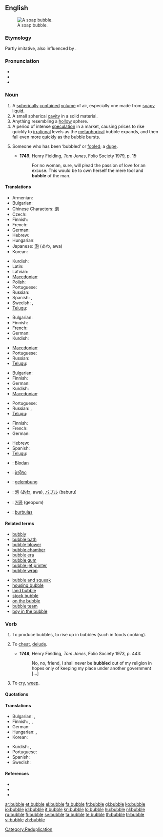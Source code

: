 {{wikipedia}}
==English==
[[File:Reflection_in_a_soap_bubble_edit.jpg|thumb|A soap bubble.]]

===Etymology===
Partly imitative, also influenced by {{term|burble}}.

===Pronunciation===
* {{IPA|/ˈbʌb.əl/}}
* {{audio|en-us-bubble.ogg|Audio (US)}}
* {{rhymes|ʌbəl}}

===Noun===
{{en-noun}}

# A [[spherical]]ly [[contained]] [[volume]] of air, especially one made from [[soapy]] liquid.
# A small spherical [[cavity]] in a solid material.
# Anything resembling a [[hollow]] sphere.
# A period of intense [[speculation]] in a market, causing prices to rise quickly to [[irrational]] levels as the [[metaphorical]] bubble expands, and then fall even more quickly as the bubble bursts.
# {{obsolete}} Someone who has been ‘bubbled’ or [[fooled]]; a [[dupe]].
#* '''1749''', Henry Fielding, ''Tom Jones'', Folio Society 1979, p. 15:
#*: For no woman, sure, will plead the passion of love for an excuse.  This would be to own herself the mere tool and '''bubble''' of the man.

====Translations====
{{trans-top|spherically contained volume of air}}
* Armenian: {{t-|hy|պղպջակ|tr=pġpǰak|sc=Armn|xs=Armenian}}
* Bulgarian: {{t|bg|мехурче|n|sc=Cyrl}}
* Chinese Characters: [[泡]]
* Czech: {{t-|cs|bublina|f}}
* Finnish: {{t-|fi|kupla}}
* French: {{t+|fr|bulle|f}}
* German: {{t+|de|Blase|f}}
* Hebrew: {{t+|he|בועה|f|tr=bu'a|sc=Hebr}}
* Hungarian: {{t+|hu|buborék}}
* Japanese: [[泡]] (あわ, awa)
* Korean: {{t+|ko|거품|tr=geopum|sc=Kore}}
{{trans-mid}}
* Kurdish: {{t|ku|بڵق|sc=ku-Arab}}
* Latin: {{t-|la|bulla|f}}
* Latvian: {{t-|lv|burbuļi|m|xs=Latvian}}
* [[Macedonian]]: {{t|mk|меур|m|tr=méur|xs=Macedonian}}
* Polish: {{t+|pl|bańka|f}}
* Portuguese: {{t+|pt|bolha|f}}
* Russian: {{t|ru|пузырь|m|tr=puzýr'|sc=Cyrl}}
* Spanish: {{t+|es|burbuja|f}}, {{t-|es|pompa|f}} {{qualifier|soap bubble}}
* Swedish: {{t+|sv|bubbla|c}}, {{t|sv|såpbubblor}} {{qualifier|soap bubble}}
* [[Telugu]]: {{t|te|బుడగ|tr=buDaga|sc=Telu}}
{{trans-bottom}}

{{trans-top|small spherical cavity in a solid}}
* Bulgarian: {{t|bg|мехурче|n|sc=Cyrl}}
* Finnish: {{t-|fi|kupla}}
* French: {{t+|fr|trou|m}}
* German: {{t+|de|Blase|f}}
* Kurdish: {{t|ku|بڵق|sc=ku-Arab}}
{{trans-mid}}
* [[Macedonian]]: {{t|mk|меурче|n|tr=méurče|xs=Macedonian}}
* Portuguese: {{t+|pt|bolha|f}}
* Russian: {{t|ru|пузырёк|m|sc=Cyrl}}
* [[Telugu]]: {{t|te|బుడగ|tr=buDaga|sc=Telu}}
{{trans-bottom}}

{{trans-top|anything resembling a hollow sphere}}
* Bulgarian: {{t|bg|мехур|m|sc=Cyrl}}
* Finnish: {{t-|fi|kupla}}
* German: {{t+|de|Blase|f}}
* Kurdish: {{t|ku|بڵق|sc=ku-Arab}}
* [[Macedonian]]: {{t|mk|меур|m|tr=méur|xs=Macedonian}}
{{trans-mid}}
* Portuguese: {{t+|pt|bolha|f}}
* Russian: {{t|ru|пузырь|m|tr=puzýr'|sc=Cyrl}}, {{t|ru|пузырёк|m|tr=puzyr'ók|sc=Cyrl}}
* [[Telugu]]: {{t|te|బుడగ|tr=buDaga|sc=Telu}}
{{trans-bottom}}

{{trans-top|period of intense speculation in a market}}
* Finnish: {{t-|fi|kupla}}
* French: {{t+|fr|bulle|f}}
* German: {{t+|de|Blase|m}}
{{trans-mid}}
* Hebrew: {{t+|he|בועה|f|tr=bu'a|sc=Hebr}}
* Spanish: {{t+|es|burbuja|f}}
* [[Telugu]]: {{t|te|బుడగ|tr=buDaga|sc=Telu}}
{{trans-bottom}}

{{checktrans-top}}
* {{ttbc|Bavarian}}: [[Blodan]] {{f}}
* {{ttbc|Georgian}}: [[ბჟშტი]]
* {{ttbc|Indonesian}}: [[gelembung]]
{{checktrans-mid}}
* {{ttbc|Japanese}}: [[泡]] ([[あわ]], awa), [[バブル]] (baburu)
* {{ttbc|Korean}}: [[거품]] (geopum)
* {{ttbc|Lithuanian}}: [[burbulas]] {{m}}
{{checktrans-bottom}}

====Related terms====
{{rel-top|terms related to "bubble"}}
* [[bubbly]]
* [[bubble bath]]
* [[bubble blower]]
* [[bubble chamber]]
* [[bubble era]]
* [[bubble gum]]
* [[bubble jet printer]]
* [[bubble wrap]]
{{rel-mid}}
* [[bubble and squeak]]
* [[housing bubble]]
* [[land bubble]]
* [[stock bubble]]
* [[on the bubble]]
* [[bubble team]]
* [[boy in the bubble]]
{{rel-bottom}}

===Verb===
{{en-verb|bubbl|es}}

# {{intransitive}} To produce bubbles, to rise up in bubbles (such in foods cooking).
# {{transitive|archaic}} To [[cheat]], [[delude]].
#* '''1749''', Henry Fielding, ''Tom Jones'', Folio Society 1973, p. 443:
#*: No, no, friend, I shall never be '''bubbled''' out of my religion in hopes only of keeping my place under another government [...]
# {{intransitive|Scotland|and|Northern England}} To [[cry]], [[weep]].

====Quotations====
{{seeCites}}

====Translations====
{{trans-top|to rise up in bubbles}}
* Bulgarian: {{t|bg|кипя|sc=Cyrl}},  {{t|bg|клокоча|sc=Cyrl}}
* Finnish: {{t-|fi|kuplia}}, {{t|fi|poreilla}},  {{t-|fi|porista}}
* German: {{t+|de|blubbern}}
* Hungarian: {{t-|hu|buborékol}}, {{t|hu|bugyborékol}}
* Korean: {{t|ko|부글거리다|tr=bugeul-georida|sc=Hang}}
{{trans-mid}}
* Kurdish: {{t|ku|بڵق کردن|sc=ku-Arab}}, {{t|ku|بڵقه‌بڵق کردن|sc=ku-Arab}}
* Portuguese: {{t-|pt|borbulhar}}
* Spanish: {{t-|es|burbujear}}
* Swedish: {{t+|sv|bubbla}}
{{trans-bottom}}

{{trans-see|to cheat, delude|cheat}}

{{trans-see|to cry, weep|weep}}

====References====
* {{R:Dobson & Irwin Newcastle 1970}}
* {{R:New Geordie Dictionary 1987}}
* {{R:Northeast Dialect 2005}}

[[Category:Reduplication]]

[[ar:bubble]]
[[et:bubble]]
[[el:bubble]]
[[fa:bubble]]
[[fr:bubble]]
[[gl:bubble]]
[[ko:bubble]]
[[io:bubble]]
[[id:bubble]]
[[it:bubble]]
[[kn:bubble]]
[[lo:bubble]]
[[hu:bubble]]
[[nl:bubble]]
[[ru:bubble]]
[[fi:bubble]]
[[sv:bubble]]
[[ta:bubble]]
[[te:bubble]]
[[th:bubble]]
[[tr:bubble]]
[[vi:bubble]]
[[zh:bubble]]